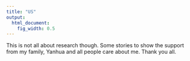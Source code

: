 ```yaml
---
title: "US"
output:
  html_document:
    fig_width: 0.5
---
```


This is not all about research though. Some stories to show the support from my family, Yanhua and all people care about me. Thank you all.
